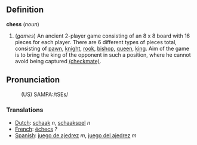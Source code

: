 ==Definition==

<b>chess</b> (<i>noun</i>)
# (<i>games</i>) An ancient 2-player game consisting of an 8 x 8 board with 16 pieces for each player.  There are 6 different types of pieces total, consisting of [[pawn]], [[knight]], [[rook]], [[bishop]], [[queen]], [[king]]. Aim of the game is to bring the king of the opponent in such a position, where he cannot avoid being captured [[(checkmate)]].

==Pronunciation==
:(US) SAMPA:/tSEs/

===Translations===
*[[Dutch]]: [[schaak]] ''n'', [[schaakspel]] ''n''
*[[French]]: [[échecs]] ''?''
*[[Spanish]]: [[juego de ajedrez]] ''m'', [[juego del ajedrez]] ''m''